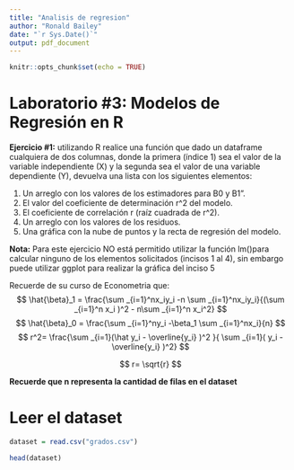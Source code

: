 ```yaml
---
title: "Analisis de regresion"
author: "Ronald Bailey"
date: "`r Sys.Date()`"
output: pdf_document
---
```


```r
knitr::opts_chunk$set(echo = TRUE)
```

# **Laboratorio #3: Modelos de Regresión en R**

**Ejercicio #1:** utilizando R realice una función que dado un dataframe
cualquiera de dos columnas, donde la primera (índice 1) sea el valor de
la variable independiente (X) y la segunda sea el valor de una variable
dependiente (Y), devuelva una lista con los siguientes elementos:

1. Un arreglo con los valores de los estimadores para B0 y B1".
2. El valor del coeficiente de determinación r^2 del modelo.
3. El coeficiente de correlación r (raíz cuadrada de r^2).
4. Un arreglo con los valores de los residuos.
5. Una gráfica con la nube de puntos y la recta de regresión del
modelo.


**Nota:** Para este ejercicio NO está permitido utilizar la función
lm()para calcular ninguno de los elementos solicitados (incisos 1 al
4), sin embargo puede utilizar ggplot para realizar la gráfica del
inciso 5


Recuerde de su curso de Econometria que:
$$
\hat{\beta}_1 = \frac{\sum _{i=1}^nx_iy_i -n \sum _{i=1}^nx_iy_i}{(\sum _{i=1}^n x_i )^2 - n\sum _{i=1}^n x_i^2}
$$
$$
\hat{\beta}_0 = \frac{\sum _{i=1}^ny_i -\beta_1 \sum _{i=1}^nx_i}{n}
$$
$$
r^2= \frac{\sum _{i=1}(\hat y_i - \overline{y_i} )^2 }{ \sum _{i=1}( y_i - \overline{y_i} )^2}
$$


$$
r= \sqrt{r}
$$

**Recuerde que n representa la cantidad de filas en el dataset**


# Leer el dataset


```r
dataset = read.csv("grados.csv")

head(dataset)
```